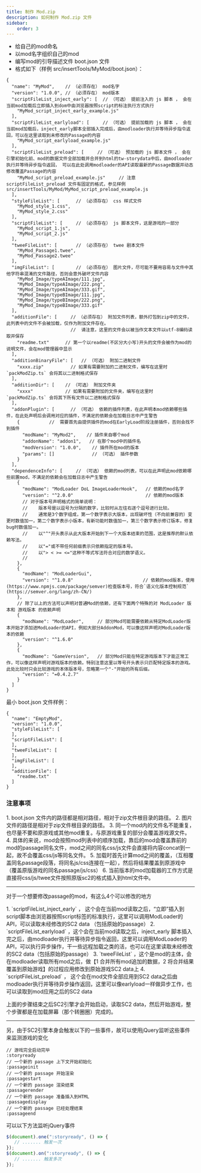 ```yaml
---
title: 制作 Mod.zip
description: 如何制作 Mod.zip 文件
sidebar:
    order: 3
---
```



- 给自己的mod命名
- 以mod名字组织自己的mod
- 编写mod的引导描述文件 boot.json 文件
- 格式如下（样例 src/insertTools/MyMod/boot.json）：

```json5
{
  "name": "MyMod",    // （必须存在） mod名字
  "version": "1.0.0", // （必须存在） mod版本
  "scriptFileList_inject_early": [  // （可选） 提前注入的 js 脚本 ， 会在当前mod加载后立即插入到dom中由浏览器按照script的标注执行方式执行
    "MyMod_script_inject_early_example.js"
  ],
  "scriptFileList_earlyload": [     // （可选） 提前加载的 js 脚本 ， 会在当前mod加载后，inject_early脚本全部插入完成后，由modloader执行并等待异步指令返回，可以在这里读取到未修改的Passage的内容
    "MyMod_script_earlyload_example.js"
  ],
  "scriptFileList_preload": [     // （可选） 预加载的 js 脚本文件 ， 会在引擎初始化前、mod的数据文件全部加载并合并到html的tw-storydata中后，由modloader执行并等待异步指令返回， 可以在此处调用modloader的API读取最新的Passage数据并动态修改覆盖Passage的内容
    "MyMod_script_preload_example.js"     // 注意 scriptFileList_preload 文件有固定的格式，参见样例 src/insertTools/MyMod/MyMod_script_preload_example.js
  ],
  "styleFileList": [      // （必须存在） css 样式文件
    "MyMod_style_1.css",
    "MyMod_style_2.css"
  ],
  "scriptFileList": [     // （必须存在） js 脚本文件，这是游戏的一部分
    "MyMod_script_1.js",
    "MyMod_script_2.js"
  ],
  "tweeFileList": [       // （必须存在） twee 剧本文件
    "MyMod_Passage1.twee",
    "MyMod_Passage2.twee"
  ],
  "imgFileList": [        // （必须存在） 图片文件，尽可能不要用容易与文件中其他字符串混淆的文件路径，否则会意外破坏文件内容
    "MyMod_Image/typeAImage/111.jpg",
    "MyMod_Image/typeAImage/222.png",
    "MyMod_Image/typeAImage/333.gif",
    "MyMod_Image/typeBImage/111.jpg",
    "MyMod_Image/typeBImage/222.png",
    "MyMod_Image/typeBImage/333.gif"
  ],
  "additionFile": [     // （必须存在） 附加文件列表，额外打包到zip中的文件，此列表中的文件不会被加载，仅作为附加文件存在。
                        //  请注意，这里的文件会以被当作文本文件以utf-8编码读取并保存
    "readme.txt"      // 第一个以readme(不区分大小写)开头的文件会被作为mod的说明文件，会在mod管理器中显示
  ],
  "additionBinaryFile": [   // （可选） 附加二进制文件
    "xxxx.zip"          // 如果有需要附加的二进制文件，编写在这里时 `packModZip.ts` 会将其以二进制格式保存
  ],
  "additionDir": [    // （可选） 附加文件夹
    "xxxx"            // 如果有需要附加的文件夹，编写在这里时 `packModZip.ts` 会将其下所有文件以二进制格式保存
  ],
  "addonPlugin": [      // （可选） 依赖的插件列表，在此声明本mod依赖哪些插件，在此处声明后会调用对应的插件，不满足的依赖会在加载日志中产生警告
    {           //  需要首先由提供插件的mod在EarlyLoad阶段注册插件，否则会找不到插件
      "modName": "MyMod2",    // 插件来自哪个mod
      "addonName": "addon1",   // 在那个mod中的插件名
      "modVersion": "1.0.0",    // 插件所在mod的版本
      "params": []              // （可选） 插件参数
    }
  ],
  "dependenceInfo": [     // （可选） 依赖的mod列表，可以在此声明此mod依赖哪些前置mod，不满足的依赖会在加载日志中产生警告
    {
      "modName": "ModLoader DoL ImageLoaderHook",   // 依赖的mod名字
      "version": "^2.0.0"                           // 依赖的mod版本
      // 对于版本号声明格式的简单说明：
      //    版本号是以逗号为分隔的数字，比较时从左往右逐个逗号进行比较。
      //    通常是3个数字组成，第一个数字表示大版本，出现破坏性（不向前兼容的）变更时数值加一，第二个数字表示小版本，有新功能时数值加一，第三个数字表示修订版本，修复bug时数值加一。
      //    以"^"开头表示从此大版本开始到下一个大版本结束的范围，这是推荐的默认依赖写法。
      //    以"="或不带任何前缀表示只依赖指定的版本号。
      //    以"> < >= <="这种不等式写法符合对应的数学语义。
      //    
    },
    {
      "modName": "ModLoaderGui",
      "version": "^1.0.8"                          // 依赖的mod版本，使用(https://www.npmjs.com/package/semver)检查版本号，符合`语义化版本控制规范` (https://semver.org/lang/zh-CN/)
    },
    // 除了以上的方法可以声明对普通Mod的依赖，还有下面两个特殊的对 ModLoader 版本和 游戏版本 的依赖声明
    {
      "modName": "ModLoader",     // 部分Mod可能需要依赖从特定ModLoader版本开始才添加进ModLoader的API，例如大部分AddonMod，可以像这样声明对ModLoader版本的依赖
      "version": "^1.6.0"
    },
    {
      "modName": "GameVersion",   // 部分Mod只能在特定游戏版本下才能正常工作，可以像这样声明对游戏版本的依赖。特别注意这里以等号开头表示只匹配特定版本的游戏。此处比较时只会比较游戏的本体版本号，忽略第一个"-"开始的所有后缀。
      "version": "=0.4.2.7"
    }
  ]
}

```

最小 boot.json 文件样例：
```json5
{
  "name": "EmptyMod",
  "version": "1.0.0",
  "styleFileList": [
  ],
  "scriptFileList": [
  ],
  "tweeFileList": [
  ],
  "imgFileList": [
  ],
  "additionFile": [
    "readme.txt"
  ]
}
```

### 注意事项
<Steps>
1. boot.json 文件内的路径都是相对路径，相对于zip文件根目录的路径。
2. 图片文件的路径是相对于zip文件根目录的路径。
3. 同一个mod内的文件名不能重复，也尽量不要和原游戏或其他mod重复。与原游戏重复的部分会覆盖游戏源文件。
4. 具体的来说，mod会按照mod列表中的顺序加载，靠后的mod会覆盖靠前的mod的passage同名文件，mod之间的同名css/js文件会直接将内容concat到一起，故不会覆盖css/js等同名文件。
5. 加载时首先计算mod之间的覆盖，（互相覆盖同名passage段落，将同名js/css连接在一起），然后将结果覆盖到原游戏中（覆盖原版游戏的同名passage/js/css）
6. 当前版本的mod加载器的工作方式是直接将css/js/twee文件按照原版sc2的格式插入到html文件中。
</Steps>

---

对于一个想要修改passage的mod，有这么4个可以修改的地方

<Steps>
1. `scriptFileList_inject_early` ， 这个会在当前mod读取之后，“立即”插入到script脚本由浏览器按照script标签的标准执行，这里可以调用ModLoader的API，可以读取未经修改的SC2 data （包括原始的passage）
2. `scriptFileList_earlyload` ，这个会在当前mod读取之后，inject_early 脚本插入完之后，由modloader执行并等待异步指令返回，这里可以调用ModLoader的API，可以执行异步操作，干一些远程加载之类的活，也可以在这里读取未经修改的SC2 data（包括原始的passage）
3. `tweeFileList` ，这个是mod的主体，会在modloader读取所有mod之后，做【1 合并所有mod追加的数据，2 将合并结果覆盖到原始游戏】的过程应用修改到原始游戏SC2 data上
4. `scriptFileList_preload` ， 这个会在mod文件全部应用到SC2 data之后由modloader执行并等待异步操作返回，这里可以像earlyload一样做异步工作，也可以读取到mod应用之后的SC2 data
</Steps>

上面的步骤结束之后SC2引擎才会开始启动，读取SC2 data，然后开始游戏，整个步骤都是在加载屏幕（那个转圈圈）完成的。

---

另，由于SC2引擎本身会触发以下的一些事件，故可以使用jQuery监听这些事件来监测游戏的变化

```text
// 游戏完全启动完毕
:storyready
// 一个新的 passage 上下文开始初始化
:passageinit
// 一个新的 passage 开始渲染
:passagestart
// 一个新的 passage 渲染结束
:passagerender
// 一个新的 passage 准备插入到HTML
:passagedisplay
// 一个新的 passage 已经处理结束
:passageend
```

可以以下方法监听jQuery事件

```javascript
$(document).one(":storyready", () => {
   // ....... 触发一次
});
$(document).on(":storyready", () => {
   // ....... 触发多次
});
```